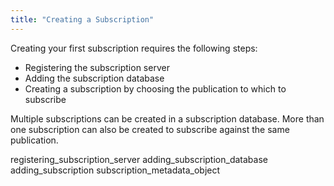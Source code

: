 ```yaml
---
title: "Creating a Subscription"
---
```


<div id="creating_subscription" class="registered_link"></div>

Creating your first subscription requires the following steps:

-   Registering the subscription server
-   Adding the subscription database
-   Creating a subscription by choosing the publication to which to subscribe

Multiple subscriptions can be created in a subscription database. More than one subscription can also be created to subscribe against the same publication.

<div class="toctree" maxdepth="4">

registering_subscription_server adding_subscription_database adding_subscription subscription_metadata_object

</div>

